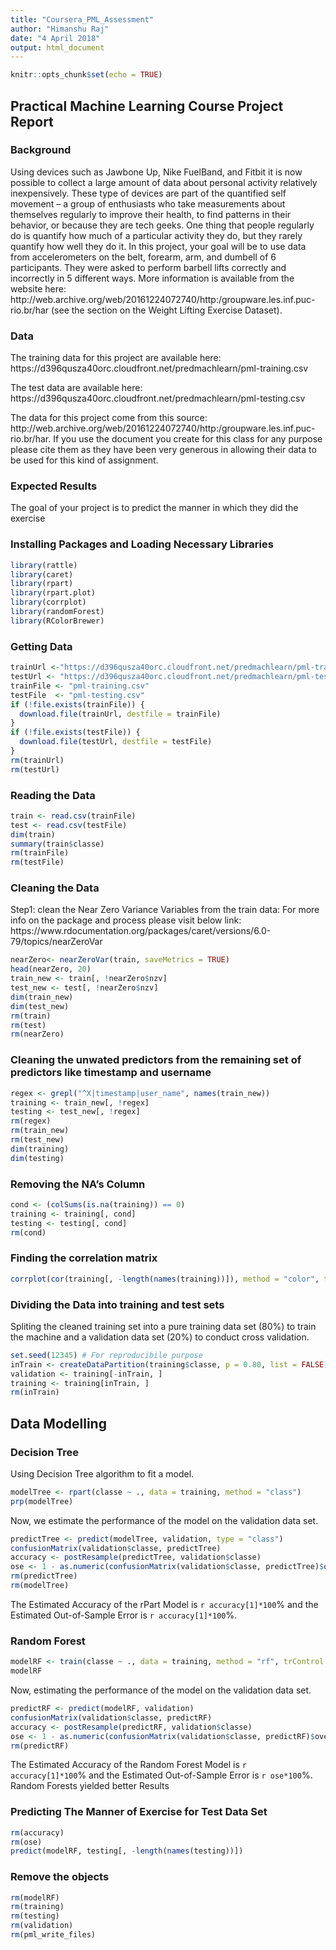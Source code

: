 ```yaml
---
title: "Coursera_PML_Assessment"
author: "Himanshu Raj"
date: "4 April 2018"
output: html_document
---
```


```r
knitr::opts_chunk$set(echo = TRUE)
```

## Practical Machine Learning Course Project Report

### Background

Using devices such as Jawbone Up, Nike FuelBand, and Fitbit it is now possible to collect a large amount of data about personal activity relatively inexpensively. These type of devices are part of the quantified self movement – a group of enthusiasts who take measurements about themselves regularly to improve their health, to find patterns in their behavior, or because they are tech geeks. One thing that people regularly do is quantify how much of a particular activity they do, but they rarely quantify how well they do it. In this project, your goal will be to use data from accelerometers on the belt, forearm, arm, and dumbell of 6 participants. They were asked to perform barbell lifts correctly and incorrectly in 5 different ways. More information is available from the website here: http://web.archive.org/web/20161224072740/http:/groupware.les.inf.puc-rio.br/har (see the section on the Weight Lifting Exercise Dataset).

### Data

The training data for this project are available here:
https://d396qusza40orc.cloudfront.net/predmachlearn/pml-training.csv

The test data are available here:
https://d396qusza40orc.cloudfront.net/predmachlearn/pml-testing.csv

The data for this project come from this source: http://web.archive.org/web/20161224072740/http:/groupware.les.inf.puc-rio.br/har. If you use the document you create for this class for any purpose please cite them as they have been very generous in allowing their data to be used for this kind of assignment.

### Expected Results

The goal of your project is to predict the manner in which they did the exercise


### Installing Packages and Loading Necessary Libraries
```r
library(rattle)
library(caret)
library(rpart)
library(rpart.plot)
library(corrplot)
library(randomForest)
library(RColorBrewer)
```


### Getting Data
```r
trainUrl <-"https://d396qusza40orc.cloudfront.net/predmachlearn/pml-training.csv"
testUrl <- "https://d396qusza40orc.cloudfront.net/predmachlearn/pml-testing.csv"
trainFile <- "pml-training.csv"
testFile  <- "pml-testing.csv"
if (!file.exists(trainFile)) {
  download.file(trainUrl, destfile = trainFile)
}
if (!file.exists(testFile)) {
  download.file(testUrl, destfile = testFile)
}
rm(trainUrl)
rm(testUrl)
```

### Reading the Data

```r
train <- read.csv(trainFile)
test <- read.csv(testFile)
dim(train)
summary(train$classe)
rm(trainFile)
rm(testFile)
```

### Cleaning the Data

Step1:  clean the Near Zero Variance Variables from the train data:
For more info on the package and process please visit below link: https://www.rdocumentation.org/packages/caret/versions/6.0-79/topics/nearZeroVar

```r
nearZero<- nearZeroVar(train, saveMetrics = TRUE)
head(nearZero, 20)
train_new <- train[, !nearZero$nzv]
test_new <- test[, !nearZero$nzv]
dim(train_new)
dim(test_new)
rm(train)
rm(test)
rm(nearZero)
```

### Cleaning the unwated predictors from the remaining set of predictors like timestamp and username

```r
regex <- grepl("^X|timestamp|user_name", names(train_new))
training <- train_new[, !regex]
testing <- test_new[, !regex]
rm(regex)
rm(train_new)
rm(test_new)
dim(training)
dim(testing)
```

### Removing the NA's Column

```r
cond <- (colSums(is.na(training)) == 0)
training <- training[, cond]
testing <- testing[, cond]
rm(cond)
```

### Finding the correlation matrix

```r
corrplot(cor(training[, -length(names(training))]), method = "color", tl.cex = 0.5)
```

### Dividing the Data into training and test sets
Spliting the cleaned training set into a pure training data set (80%) to train the machine and a validation data set (20%) to conduct cross validation.

```r
set.seed(12345) # For reproducibile purpose
inTrain <- createDataPartition(training$classe, p = 0.80, list = FALSE)
validation <- training[-inTrain, ]
training <- training[inTrain, ]
rm(inTrain)
```

## Data Modelling 

### Decision Tree
Using Decision Tree algorithm to fit a model.

```r
modelTree <- rpart(classe ~ ., data = training, method = "class")
prp(modelTree)
```

Now, we estimate the performance of the model on the validation data set.

```r
predictTree <- predict(modelTree, validation, type = "class")
confusionMatrix(validation$classe, predictTree)
accuracy <- postResample(predictTree, validation$classe)
ose <- 1 - as.numeric(confusionMatrix(validation$classe, predictTree)$overall[1])
rm(predictTree)
rm(modelTree)
```

The Estimated Accuracy of the rPart Model is `r accuracy[1]*100`% and the Estimated Out-of-Sample Error is `r accuracy[1]*100`%.

### Random Forest

```r
modelRF <- train(classe ~ ., data = training, method = "rf", trControl = trainControl(method = "cv", 5), ntree = 250)
modelRF
```

Now, estimating the performance of the model on the validation data set.

```r
predictRF <- predict(modelRF, validation)
confusionMatrix(validation$classe, predictRF)
accuracy <- postResample(predictRF, validation$classe)
ose <- 1 - as.numeric(confusionMatrix(validation$classe, predictRF)$overall[1])
rm(predictRF)
```

The Estimated Accuracy of the Random Forest Model is `r accuracy[1]*100`% and the Estimated Out-of-Sample Error is `r ose*100`%.
Random Forests yielded better Results

### Predicting The Manner of Exercise for Test Data Set

```r
rm(accuracy)
rm(ose)
predict(modelRF, testing[, -length(names(testing))])
```

### Remove the objects

```r
rm(modelRF)
rm(training)
rm(testing)
rm(validation)
rm(pml_write_files)
```
